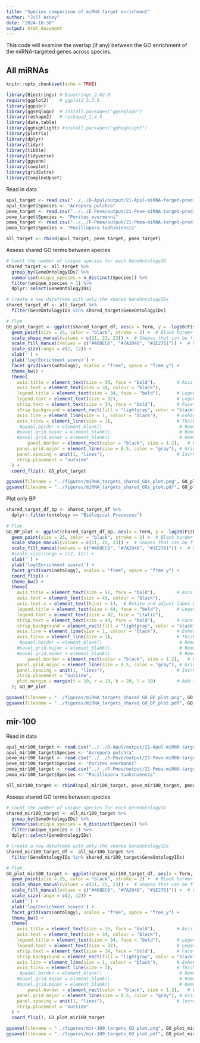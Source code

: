 ```yaml
---
title: "Species comparison of miRNA target enrichment"
author: "Jill Ashey"
date: "2024-10-30"
output: html_document
---
```


This code will examine the overlap (if any) between the GO enrichment of the miRNA-targeted genes across species.

## All miRNAs 

```r
knitr::opts_chunk$set(echo = TRUE)

library(Biostrings) # Biostrings_2.62.0 
require(ggplot2)    # ggplot2_3.3.6
library(ggpubr)
library(ggseqlogo)  # install.packages("ggseqlogo")
library(reshape2)   # reshape2_1.4.4
library(data.table)
library(gghighlight) #install.packages("gghighlight")
library(plotrix)
library(dplyr)
library(tidyr)
library(tibble)
library(tidyverse)
library(ggvenn)
library(cowplot)
library(gridExtra)
library(ComplexUpset)
```

Read in data 
```r
apul_target <- read.csv("../../D-Apul/output/21-Apul-miRNA-target-prediction/Apul_GO_en_sig_miRNA_targets.csv")
apul_target$Species <- "Acropora pulchra"
peve_target <- read.csv("../../E-Peve/output/21-Peve-miRNA-target-prediction/Peve_GO_en_sig_miRNA_targets.csv")
peve_target$Species <- "Porites evermanni"
pmea_target <- read.csv("../../F-Pmea/output/21-Pmea-miRNA-target-prediction/Pmea_GO_en_sig_miRNA_targets.csv")
pmea_target$Species <- "Pocillopora tuahiniensis"

all_target <- rbind(apul_target, peve_target, pmea_target)
```

Assess shared GO terms between species 
```r
# Count the number of unique species for each GeneOntologyID
shared_target <- all_target %>%
  group_by(GeneOntologyIDs) %>%
  summarise(unique_species = n_distinct(Species)) %>%
  filter(unique_species > 1) %>%
  dplyr::select(GeneOntologyIDs)

# Create a new dataframe with only the shared GeneOntologyIDs
shared_target_df <- all_target %>%
  filter(GeneOntologyIDs %in% shared_target$GeneOntologyIDs)

# Plot 
GO_plot_target <- ggplot(shared_target_df, aes(x = Term, y = -log10(Fisher), shape = Species, fill = Species)) +
  geom_point(size = 25, color = "black", stroke = 2) +  # Black border around shapes
  scale_shape_manual(values = c(21, 22, 23)) +  # Shapes that can be filled
  scale_fill_manual(values = c("#408EC6", "#7A2048", "#1E2761")) +  # Custom colors for each species
  scale_size(range = c(2, 12)) + 
  xlab('') + 
  ylab('log(Enrichment score)') +
  facet_grid(vars(ontology), scales = "free", space = "free_y") + 
  theme_bw() +
  theme(
    axis.title = element_text(size = 36, face = "bold"),        # Axis title size
    axis.text = element_text(size = 34, colour = "black"),                        # Axis text size
    legend.title = element_text(size = 34, face = "bold"),      # Legend title size
    legend.text = element_text(size = 32),                      # Legend text size
    strip.text = element_text(size = 34, face = "bold"),        # Facet text size
    strip.background = element_rect(fill = "lightgray", color = "black", size = 1.5),         # Facet background
    axis.line = element_line(size = 1, colour = "black"),       # Enhanced axis lines
    axis.ticks = element_line(size = 1),                        # Thicker axis ticks
     #panel.border = element_blank()                             # Remove panel border
    #panel.grid.major = element_blank(),                         # Remove major grid lines
    #panel.grid.minor = element_blank()                          # Remove minor grid lines
        panel.border = element_rect(color = "black", size = 1.2),   # Enhanced facet border lines
    panel.grid.major = element_line(size = 0.5, color = "gray"), # Grid lines inside the facets
    panel.spacing = unit(1, "lines"),                           # Increase space between facets
    strip.placement = "outside"    
  ) +
  coord_flip(); GO_plot_target

ggsave(filename = "../figures/miRNA_targets_shared_GOs_plot.png", GO_plot_target, width = 25, height = 25)
ggsave(filename = "../figures/miRNA_targets_shared_GOs_plot.pdf", GO_plot_target, width = 25, height = 25)
```

Plot only BP 
```r
shared_target_df_bp <- shared_target_df %>%
  dplyr::filter(ontology == "Biological Processes")
  
# Plot 
GO_BP_plot <- ggplot(shared_target_df_bp, aes(x = Term, y = -log10(Fisher), shape = Species, fill = Species)) +
  geom_point(size = 25, color = "black", stroke = 2) +  # Black border around shapes
  scale_shape_manual(values = c(21, 22, 23)) +  # Shapes that can be filled
  scale_fill_manual(values = c("#408EC6", "#7A2048", "#1E2761")) +  # Custom colors for each species
  #scale_size(range = c(2, 12)) + 
  xlab('') + 
  ylab('log(Enrichment score)') +
  facet_grid(vars(ontology), scales = "free", space = "free_y") + 
  coord_flip() +
  theme_bw() +
  theme(
    axis.title = element_text(size = 51, face = "bold"),        # Axis title size
    axis.text = element_text(size = 49, colour = "black"),                        # Axis text size
    axis.text.x = element_text(hjust = 1),  # Rotate and adjust label position
    legend.title = element_text(size = 44, face = "bold"),      # Legend title size
    legend.text = element_text(size = 42, face = "italic"),                      # Legend text size
    strip.text = element_text(size = 49, face = "bold"),        # Facet text size
    strip.background = element_rect(fill = "lightgray", color = "black", size = 1.5),         # Facet background
    axis.line = element_line(size = 1, colour = "black"),       # Enhanced axis lines
    axis.ticks = element_line(size = 1),                        # Thicker axis ticks
     #panel.border = element_blank()                             # Remove panel border
    #panel.grid.major = element_blank(),                         # Remove major grid lines
    #panel.grid.minor = element_blank()                          # Remove minor grid lines
        panel.border = element_rect(color = "black", size = 1.2),   # Enhanced facet border lines
    panel.grid.major = element_line(size = 0.5, color = "gray"), # Grid lines inside the facets
    panel.spacing = unit(1, "lines"),                           # Increase space between facets
    strip.placement = "outside",
    plot.margin = margin(t = 10, r = 10, b = 20, l = 10)        # Add space below the plot
  ); GO_BP_plot

ggsave(filename = "../figures/miRNA_targets_shared_GO_BP_plot.png", GO_BP_plot, width = 40, height = 25)
ggsave(filename = "../figures/miRNA_targets_shared_GO_BP_plot.pdf", GO_BP_plot, width = 40, height = 25)
```

## mir-100

Read in data 
```r
apul_mir100_target <- read.csv("../../D-Apul/output/21-Apul-miRNA-target-prediction/Apul_GO_en_sig_mir-100_targets.csv")
apul_mir100_target$Species <- "Acropora pulchra"
peve_mir100_target <- read.csv("../../E-Peve/output/21-Peve-miRNA-target-prediction/Peve_GO_en_sig_mir-100_targets.csv")
peve_mir100_target$Species <- "Porites evermanni"
pmea_mir100_target <- read.csv("../../F-Pmea/output/21-Pmea-miRNA-target-prediction/Pmea_GO_en_sig_mir-100_targets.csv")
pmea_mir100_target$Species <- "Pocillopora tuahiniensis"

all_mir100_target <- rbind(apul_mir100_target, peve_mir100_target, pmea_mir100_target)
```

Assess shared GO terms between species 
```r
# Count the number of unique species for each GeneOntologyID
shared_mir100_target <- all_mir100_target %>%
  group_by(GeneOntologyIDs) %>%
  summarise(unique_species = n_distinct(Species)) %>%
  filter(unique_species > 1) %>%
  dplyr::select(GeneOntologyIDs)

# Create a new dataframe with only the shared GeneOntologyIDs
shared_mir100_target_df <- all_mir100_target %>%
  filter(GeneOntologyIDs %in% shared_mir100_target$GeneOntologyIDs)

# Plot 
GO_plot_mir100_target <- ggplot(shared_mir100_target_df, aes(x = Term, y = -log10(Fisher), shape = Species, fill = Species)) +
  geom_point(size = 25, color = "black", stroke = 2) +  # Black border around shapes
  scale_shape_manual(values = c(21, 22, 23)) +  # Shapes that can be filled
  scale_fill_manual(values = c("#408EC6", "#7A2048", "#1E2761")) +  # Custom colors for each species
  scale_size(range = c(2, 12)) + 
  xlab('') + 
  ylab('log(Enrichment score)') +
  facet_grid(vars(ontology), scales = "free", space = "free_y") + 
  theme_bw() +
  theme(
    axis.title = element_text(size = 36, face = "bold"),        # Axis title size
    axis.text = element_text(size = 34, colour = "black"),                        # Axis text size
    legend.title = element_text(size = 34, face = "bold"),      # Legend title size
    legend.text = element_text(size = 32),                      # Legend text size
    strip.text = element_text(size = 34, face = "bold"),        # Facet text size
    strip.background = element_rect(fill = "lightgray", color = "black", size = 1.5),         # Facet background
    axis.line = element_line(size = 1, colour = "black"),       # Enhanced axis lines
    axis.ticks = element_line(size = 1),                        # Thicker axis ticks
     #panel.border = element_blank()                             # Remove panel border
    #panel.grid.major = element_blank(),                         # Remove major grid lines
    #panel.grid.minor = element_blank()                          # Remove minor grid lines
        panel.border = element_rect(color = "black", size = 1.2),   # Enhanced facet border lines
    panel.grid.major = element_line(size = 0.5, color = "gray"), # Grid lines inside the facets
    panel.spacing = unit(1, "lines"),                           # Increase space between facets
    strip.placement = "outside"    
  ) +
  coord_flip(); GO_plot_mir100_target

ggsave(filename = "../figures/mir-100_targets_GO_plot.png", GO_plot_mir100_target, width = 40, height = 25)
ggsave(filename = "../figures/mir-100_targets_GO_plot.pdf", GO_plot_mir100_target, width = 40, height = 25)
```









